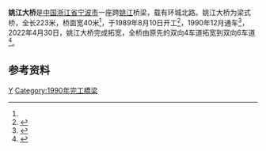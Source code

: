 {{Infobox Bridge
|bridge_name=姚江大桥
|image= Yaojiang Bridge.JPG
|caption= 拓宽前的姚江大桥（摄于2014年）
|carries= 环城北路
|crosses=[[姚江|姚江]]
|locale=[[江北区_(宁波市)|江北区]]
|length={{Convert|223|m}}
|width={{Convert|40|m}}
|begin=1989年8月10日
|open=1990年12月
|coordinates= {{coord|29|54|03.43|N|121|32|27.77|E|display=inline}} 
}}
'''姚江大桥'''是[[中国|中国]][[浙江省|浙江省]][[宁波市|宁波市]]一座跨[[姚江|姚江]]桥梁，载有环城北路。姚江大桥为梁式桥，全长223米，桥面宽40米<ref name="拓宽"/>，于1989年8月10日开工<ref>{{Cite web|title=1989年8月10日|url=https://www.nbdaj.gov.cn/yw/nblssdjt/200808/t20080822_13648.shtml|accessdate=2021-02-09|work=www.nbdaj.gov.cn|archive-date=2021-02-09|archive-url=https://web.archive.org/web/20210209144118/https://www.nbdaj.gov.cn/yw/nblssdjt/200808/t20080822_13648.shtml|dead-url=no}}</ref>，1990年12月通车<ref>{{Cite web|title=畅行甬城-宁波治堵在行动|url=http://www.cnnb.com.cn/dwhzlm/system/2013/10/28/007885867.shtml|accessdate=2021-02-09|work=www.cnnb.com.cn|archive-date=2021-02-09|archive-url=https://web.archive.org/web/20210209144752/http://www.cnnb.com.cn/dwhzlm/system/2013/10/28/007885867.shtml|dead-url=no}}</ref>，2022年4月30日，姚江大桥完成拓宽，全桥由原先的双向4车道拓宽到双向6车道<ref name="拓宽">{{Cite web|title=姚江大桥拓宽工程竣工 西侧地下通道将贯通滨江绿道-新闻中心-中国宁波网|url=http://news.cnnb.com.cn/system/2022/04/30/030350280.shtml|access-date=2022-04-30|work=news.cnnb.com.cn|archive-date=2022-04-30|archive-url=https://web.archive.org/web/20220430104357/http://news.cnnb.com.cn/system/2022/04/30/030350280.shtml}}</ref>。

== 参考资料 ==
{{reflist}}

{{宁波桥梁}}
{{Crossings navbox
|structure= 跨河设施
|place= [[姚江|姚江]]
|bridge= 姚江大桥
|bridge signs= [[环城北路|环城北路]]
|downstream= [[永丰桥_(宁波)|永丰桥]]
|downstream signs= [[通途路|通途路]]
|upstream= [[华辰大桥|华辰大桥]]（姚江干流）<br />[[湾头大桥|湾头大桥]]（姚江支脉）
|upstream signs= 
}}
{{Ningbo-stub}}
[[Category:宁波桥梁|Y]]
[[Category:1990年完工橋梁|Category:1990年完工橋梁]]